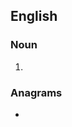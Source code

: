 {{also|back-cloths}}
==English==

===Noun===
{{head|en|noun plural form}}

# {{plural of|backcloth|lang=en}}

===Anagrams===
* {{anagrams|en|clothbacks}}